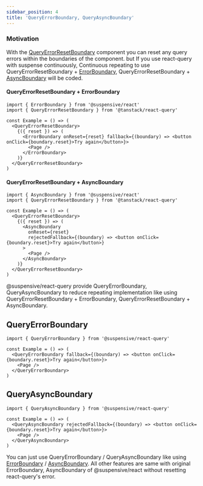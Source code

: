 ```yaml
---
sidebar_position: 4
title: 'QueryErrorBoundary, QueryAsyncBoundary'
---
```


### Motivation

With the [QueryErrorResetBoundary](https://tanstack.com/query/v4/docs/reference/QueryErrorResetBoundary) component you can reset any query errors within the boundaries of the component. but If you use react-query with suspense continuously, Continuous repeating to use QueryErrorResetBoundary + [ErrorBoundary](/docs/react/src/ErrorBoundary.i18n), QueryErrorResetBoundary + [AsyncBoundary](/docs/react/src/AsyncBoundary.i18n) will be coded.

#### QueryErrorResetBoundary + ErrorBoundary

```tsx
import { ErrorBoundary } from '@suspensive/react'
import { QueryErrorResetBoundary } from '@tanstack/react-query'

const Example = () => (
  <QueryErrorResetBoundary>
    {({ reset }) => (
      <ErrorBoundary onReset={reset} fallback={(boundary) => <button onClick={boundary.reset}>Try again</button>}>
        <Page />
      </ErrorBoundary>
    )}
  </QueryErrorResetBoundary>
)
```

#### QueryErrorResetBoundary + AsyncBoundary

```tsx
import { AsyncBoundary } from '@suspensive/react'
import { QueryErrorResetBoundary } from '@tanstack/react-query'

const Example = () => (
  <QueryErrorResetBoundary>
    {({ reset }) => (
      <AsyncBoundary
        onReset={reset}
        rejectedFallback={(boundary) => <button onClick={boundary.reset}>Try again</button>}
      >
        <Page />
      </AsyncBoundary>
    )}
  </QueryErrorResetBoundary>
)
```

@suspensive/react-query provide QueryErrorBoundary, QueryAsyncBoundary to reduce repeating implementation like using QueryErrorResetBoundary + ErrorBoundary, QueryErrorResetBoundary + AsyncBoundary.

## QueryErrorBoundary

```tsx
import { QueryErrorBoundary } from '@suspensive/react-query'

const Example = () => (
  <QueryErrorBoundary fallback={(boundary) => <button onClick={boundary.reset}>Try again</button>}>
    <Page />
  </QueryErrorBoundary>
)
```

## QueryAsyncBoundary

```tsx
import { QueryAsyncBoundary } from '@suspensive/react-query'

const Example = () => (
  <QueryAsyncBoundary rejectedFallback={(boundary) => <button onClick={boundary.reset}>Try again</button>}>
    <Page />
  </QueryAsyncBoundary>
)
```

You can just use QueryErrorBoundary / QueryAsyncBoundary like using [ErrorBoundary](/docs/react/src/ErrorBoundary.i18n) / [AsyncBoundary](/docs/react/src/AsyncBoundary.i18n). All other features are same with original ErrorBoundary, AsyncBoundary of @suspensive/react without resetting react-query's error.

